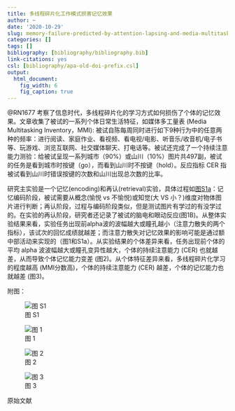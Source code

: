 ```yaml
---
title: 多线程碎片化工作模式损害记忆效果
author: ~
date: '2020-10-29'
slug: memory-failure-predicted-by-attention-lapsing-and-media-multitasking
categories: []
tags: []
bibliography: [bibliography/bibliography.bib]
link-citations: yes
csl: [bibliography/apa-old-doi-prefix.csl]
output:
  html_document:
    fig_width: 6
    fig_caption: true
---
```


@RN1677 考察了信息时代，多线程碎片化的学习方式如何损伤了个体的记忆效果。文章收集了被试的一系列个体日常生活特征，如媒体多工量表 (Media Multitasking Inventory，MMI): 被试自陈每周同时进行如下9种行为中的任意两种的频率：进行阅读、家庭作业、看视频、看电视/电影、听音乐/收音机/电子书等、玩游戏、浏览互联网、社交媒体聊天、打电话等。被试还完成了一个持续注意能力测验：给被试呈现一系列城市（90%）或山川（10%）图片共497副，被试的任务是看到城市时按键（go），而看到山川时不按键（hold）。反应指标 CER 指被试看到山川时错误按键的次数和山川出现总次数的比率。

研究主实验是一个记忆(encoding)和再认(retrieval)实验，具体过程如<a href="#figS1">图S1a</a>：记忆编码阶段，被试需要从概念(愉悦 vs 不愉悦)或知觉(大 VS 小？)维度对物体图片进行判断；再认阶段，过程与编码阶段类似，但是测试图片有学过的有没学过的。在实验的再认阶段，研究者还记录了被试的脑电和眼动反应(图1B)。从整体实验结果来看，实验任务出现前alpha波的波幅越大或瞳孔越小（注意力散失的两个指标），该试次的回忆成绩就越差；而注意力散失对记忆效果的影响可能是通过额中部活动来实现的（图1和S1a）。从实验结果的个体差异来看，任务出现前个体的平均 alpha 波波幅越大或瞳孔变异性越大，个体的持续注意能力 (CER) 也就越差，从而导致个体记忆能力变差 (图2)。从个体特征差异来看，多线程碎片化学习的程度越高 (MMI分数高)，个体的持续注意能力 (CER) 越差，个体的记忆能力也就越差 (图3)。

附图：

![图 S1](https://supporting-information.oss-cn-beijing.aliyuncs.com/posts/2020-10-29-memory-failure-predicted-by-attention-lapsing-and-media-multitasking-Fig-S1.png)

![图 1](https://supporting-information.oss-cn-beijing.aliyuncs.com/posts/2020-10-29-memory-failure-predicted-by-attention-lapsing-and-media-multitasking-Fig-1.png)

![图 2](https://supporting-information.oss-cn-beijing.aliyuncs.com/posts/2020-10-29-memory-failure-predicted-by-attention-lapsing-and-media-multitasking-Fig-2.png)

![图 3](https://supporting-information.oss-cn-beijing.aliyuncs.com/posts/2020-10-29-memory-failure-predicted-by-attention-lapsing-and-media-multitasking-Fig-3.png)

原始文献